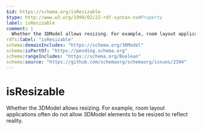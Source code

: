 ```yaml
---
$id: https://schema.org/isResizable
$type: http://www.w3.org/1999/02/22-rdf-syntax-ns#Property
label: isResizable
comment: |
  Whether the 3DModel allows resizing. For example, room layout applications often do not allow 3DModel elements to be resized to reflect reality.
rdfs:label: "isResizable"
schema:domainIncludes: "https://schema.org/3DModel"
schema:isPartOf: "https://pending.schema.org"
schema:rangeIncludes: "https://schema.org/Boolean"
schema:source: "https://github.com/schemaorg/schemaorg/issues/2394"
---
```


# isResizable

Whether the 3DModel allows resizing. For example, room layout applications often do not allow 3DModel elements to be resized to reflect reality.

